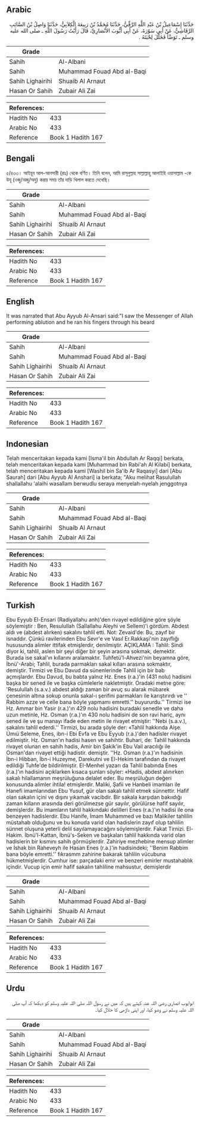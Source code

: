 ## Arabic


<div dir="rtl" lang="ar" style={{fontSize:'larger',backgroundColor:'#f8f9fa',padding:20}}>
حَدَّثَنَا إِسْمَاعِيلُ بْنُ عَبْدِ اللَّهِ الرَّقِّيُّ، حَدَّثَنَا مُحَمَّدُ بْنُ رَبِيعَةَ الْكِلاَبِيُّ، حَدَّثَنَا وَاصِلُ بْنُ السَّائِبِ الرَّقَاشِيُّ، عَنْ أَبِي سَوْرَةَ، عَنْ أَبِي أَيُّوبَ الأَنْصَارِيِّ، قَالَ رَأَيْتُ رَسُولَ اللَّهِ ـ صلى الله عليه وسلم ـ تَوَضَّأَ فَخَلَّلَ لِحْيَتَهُ ‏.‏
</div>
<div style={{backgroundColor:'#f8f9fa',padding:20, marginBottom: 10}}><table> <thead> <tr> <th>Grade</th> <th></th> </tr> </thead> <tbody> <tr><td>Sahih</td><td>Al-Albani</td></tr><tr><td>Sahih</td><td>Muhammad Fouad Abd al-Baqi</td></tr><tr><td>Sahih Lighairihi</td><td>Shuaib Al Arnaut</td></tr><tr><td>Hasan Or Sahih</td><td>Zubair Ali Zai</td></tr></tbody></table><table> <thead> <tr> <th>References:</th> <th></th> </tr> </thead> <tbody><tr><td>Hadith No</td><td>433</td></tr><tr><td>Arabic No</td><td>433</td></tr><tr><td>Reference</td><td>Book 1 Hadith 167</td></tr></tbody></table></div>

## Bengali


<div dir="ltr" lang="bn" style={{fontSize:'larger',backgroundColor:'#f8f9fa',padding:20}}>
৫/৪৩৩। আইয়ূব আল-আনসারী (রাঃ) থেকে বর্ণিত। তিনি বলেন, আমি রাসূলুল্লাহ সাল্লাল্লাহু আলাইহি ওয়াসাল্লাম -কে উযূ (ওজু/অজু/অযু) করার সময় তাঁর দাড়ি খিলাল করতে দেখেছি।
</div>
<div style={{backgroundColor:'#f8f9fa',padding:20, marginBottom: 10}}><table> <thead> <tr> <th>Grade</th> <th></th> </tr> </thead> <tbody> <tr><td>Sahih</td><td>Al-Albani</td></tr><tr><td>Sahih</td><td>Muhammad Fouad Abd al-Baqi</td></tr><tr><td>Sahih Lighairihi</td><td>Shuaib Al Arnaut</td></tr><tr><td>Hasan Or Sahih</td><td>Zubair Ali Zai</td></tr></tbody></table><table> <thead> <tr> <th>References:</th> <th></th> </tr> </thead> <tbody><tr><td>Hadith No</td><td>433</td></tr><tr><td>Arabic No</td><td>433</td></tr><tr><td>Reference</td><td>Book 1 Hadith 167</td></tr></tbody></table></div>

## English


<div dir="ltr" lang="en" style={{fontSize:'larger',backgroundColor:'#f8f9fa',padding:20}}>
It was narrated that Abu Ayyub Al-Ansari said:"I saw the Messenger of Allah performing ablution and he ran his fingers through his beard
</div>
<div style={{backgroundColor:'#f8f9fa',padding:20, marginBottom: 10}}><table> <thead> <tr> <th>Grade</th> <th></th> </tr> </thead> <tbody> <tr><td>Sahih</td><td>Al-Albani</td></tr><tr><td>Sahih</td><td>Muhammad Fouad Abd al-Baqi</td></tr><tr><td>Sahih Lighairihi</td><td>Shuaib Al Arnaut</td></tr><tr><td>Hasan Or Sahih</td><td>Zubair Ali Zai</td></tr></tbody></table><table> <thead> <tr> <th>References:</th> <th></th> </tr> </thead> <tbody><tr><td>Hadith No</td><td>433</td></tr><tr><td>Arabic No</td><td>433</td></tr><tr><td>Reference</td><td>Book 1 Hadith 167</td></tr></tbody></table></div>

## Indonesian


<div dir="ltr" lang="id" style={{fontSize:'larger',backgroundColor:'#f8f9fa',padding:20}}>
Telah menceritakan kepada kami [Isma'il bin Abdullah Ar Raqqi] berkata, telah menceritakan kepada kami [Muhammad bin Rabi'ah Al Kilabi] berkata, telah menceritakan kepada kami [Washil bin Sa'ib Ar Raqasyi] dari [Abu Saurah] dari [Abu Ayyub Al Anshari] ia berkata; "Aku melihat Rasulullah shallallahu 'alaihi wasallam berwudlu seraya menyelah-nyelah jenggotnya
</div>
<div style={{backgroundColor:'#f8f9fa',padding:20, marginBottom: 10}}><table> <thead> <tr> <th>Grade</th> <th></th> </tr> </thead> <tbody> <tr><td>Sahih</td><td>Al-Albani</td></tr><tr><td>Sahih</td><td>Muhammad Fouad Abd al-Baqi</td></tr><tr><td>Sahih Lighairihi</td><td>Shuaib Al Arnaut</td></tr><tr><td>Hasan Or Sahih</td><td>Zubair Ali Zai</td></tr></tbody></table><table> <thead> <tr> <th>References:</th> <th></th> </tr> </thead> <tbody><tr><td>Hadith No</td><td>433</td></tr><tr><td>Arabic No</td><td>433</td></tr><tr><td>Reference</td><td>Book 1 Hadith 167</td></tr></tbody></table></div>

## Turkish


<div dir="ltr" lang="tr" style={{fontSize:'larger',backgroundColor:'#f8f9fa',padding:20}}>
Ebu Eyyub El-Ensari (Radiyallahu anh)'den rivayel edildiğine göre şöyle söylemiştir : Ben, Resulullah (Sallallahu Aleyhi ve Sellem)'i gördüm. Abdest aldı ve (abdest alırken) sakalını tahlil etti. Not: Zevaid'de: Bu, zayıf bir isnaddır. Çünkü ravilerinden Ebu Sevr'e ve Vasıl Er.Rakkaşi'nin zayıflığı hususunda alimler ittifak etmişlerdir, denilmiştir. AÇIKLAMA : Tahlil: Sindi diyor ki, tahlil, aslen bir şeyi diğer bir şeyin arasına sokmak, demektir. Burada ise sakal'ın kıllarını aralamaktır. Tuhfetü'l-Ahvezi'nin beyamna göre, İbnü'-Arabi; Tahlil, burada parmakları sakal kılları arasına sokmaktır, demiştir. Tirmizi ve Ebu Davud da sünenlerinde Tahlil için bir bab açmışlardır. Ebu Davud, bu babta yalnız Hz. Enes (r.a.)'in (431 nolu) hadisini başka bir sened ile ve başka cümlelerle nakletmiştir. Oradaki metne göre: 'Resulullah (s.a.v.) abdest aldığı zaman bir avuç su alarak mübarek çenesinin altına sokup onunla sakal-ı şerifini parmakları ile karıştırırdı ve '' Rabbim azze ve celle bana böyle yapmamı emretti.'' buyururdu.'' Tirmizi ise Hz. Ammar bin Yasir (r.a.)'ın 429 nolu hadisini buradaki senedIe ve daha uzun metinle, Hz. Osman (r.a.)'ın 430 nolu hadisini de son ravi hariç, aynı sened ile ve şu manayı ifade eden metin ile rivayet etmiştir: ''Nebi (s.a.v.), sakalını tahlil ederdi.'' Tirmizi, bu arada şöyle der: «Tahlil hakkında Aişe. Ümıü Seleme, Enes, ibn-i Ebi Evfa ve Ebu Eyyub (r.a.)'den hadisler rivayet edilmiştir. Hz. Osman'ın hadisi hasen ve sahihtir. Buhari, de: Tahlil hakkında rivayet olunan en sahih hadis, Amir bin Şakik'in Ebu Vail aracılığı ile Osman'dan rivayet ettiği hadistir. demiştir. ''Hz. Osman (r.a.)'ın hadisinin İbn-i Hibban, İbn-i Huzeyme, Darekutni ve El-Hekim tarafından da rivayet edildiği Tuhfe'de bildirilmiştir. EI-Menhel yazarı da Tahlil babında Enes (r.a.)'ın hadisini açıklarken kısaca şunları söyler: «Hadis, abdest alınırken sakalı hilallamanın meşrüluğuna delalet eder. Bu meşrüluğun değeri konusunda alimler ihtila! etmişlerdir. Maliki, Şafii ve Hanbeli imamları ile Hanefi imamlarından Ebu Yusuf, gür olan sakalı tahlil etmek sünnettir. Hafif olan sakalın içini ve dışını yıkamak vacibdir. Bir sakala karşıdan bakııdığı zaman kılların arasında deri görülmezse gür sayılır, görülürse hafif sayılır, demişlerdir. Bu imamların tahlil hakkındaki delilleri Enes (r.a.)'ın hadisi ile ona benzeyen hadislerdir. Ebu Hanife, İmam Muhammed ve bazı Malikiler tahlilin müstahab olduğunu ve bu konuda varid olan hadislerin zayıf olup tahliIin sünnet oluşuna yeterli delil sayılamayacağını söylemişlerdir. Fakat Tirnizi. El-Hakim. İbnü'l-Kattan, İbnü's-Seken ve başkaları tahlil hakkında varid olan hadislerin bir kısmını sahih görmüşlerdir. Zahiriye mezhebine mensup alimler ve İshak bin Raheveyh ile Hasan Enes (r.a.)'in hadisindeki; ''Benim Rabbim bana böyle emretti.'' fıkrasmm zahirine bakarak tahlilin vücubuna hükmetmişlerdir. Cumhur ise: parçadaki emir ve benzeri emirler mustahablık içindir. Vucup için emir hafif sakaIın tahliline mahsustur, demişlerdir
</div>
<div style={{backgroundColor:'#f8f9fa',padding:20, marginBottom: 10}}><table> <thead> <tr> <th>Grade</th> <th></th> </tr> </thead> <tbody> <tr><td>Sahih</td><td>Al-Albani</td></tr><tr><td>Sahih</td><td>Muhammad Fouad Abd al-Baqi</td></tr><tr><td>Sahih Lighairihi</td><td>Shuaib Al Arnaut</td></tr><tr><td>Hasan Or Sahih</td><td>Zubair Ali Zai</td></tr></tbody></table><table> <thead> <tr> <th>References:</th> <th></th> </tr> </thead> <tbody><tr><td>Hadith No</td><td>433</td></tr><tr><td>Arabic No</td><td>433</td></tr><tr><td>Reference</td><td>Book 1 Hadith 167</td></tr></tbody></table></div>

## Urdu


<div dir="rtl" lang="ur" style={{fontSize:'larger',backgroundColor:'#f8f9fa',padding:20}}>
ابوایوب انصاری رضی اللہ عنہ کہتے ہیں کہ میں نے رسول اللہ صلی اللہ علیہ وسلم کو دیکھا کہ آپ صلی اللہ علیہ وسلم نے وضو کیا، اور اپنی داڑھی کا خلال کیا۔
</div>
<div style={{backgroundColor:'#f8f9fa',padding:20, marginBottom: 10}}><table> <thead> <tr> <th>Grade</th> <th></th> </tr> </thead> <tbody> <tr><td>Sahih</td><td>Al-Albani</td></tr><tr><td>Sahih</td><td>Muhammad Fouad Abd al-Baqi</td></tr><tr><td>Sahih Lighairihi</td><td>Shuaib Al Arnaut</td></tr><tr><td>Hasan Or Sahih</td><td>Zubair Ali Zai</td></tr></tbody></table><table> <thead> <tr> <th>References:</th> <th></th> </tr> </thead> <tbody><tr><td>Hadith No</td><td>433</td></tr><tr><td>Arabic No</td><td>433</td></tr><tr><td>Reference</td><td>Book 1 Hadith 167</td></tr></tbody></table></div>